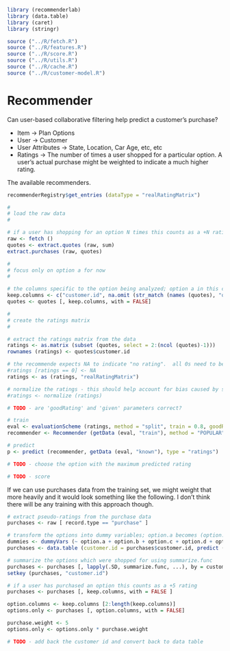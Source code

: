 
```r

library (recommenderlab)
library (data.table)
library (caret)
library (stringr)

source ("../R/fetch.R")
source ("../R/features.R")
source ("../R/score.R")
source ("../R/utils.R")
source ("../R/cache.R")
source ("../R/customer-model.R")

```

Recommender
========================================================

Can user-based collaborative filtering help predict a customer's purchase?

 - Item -> Plan Options
 - User -> Customer
 - User Attributes -> State, Location, Car Age, etc, etc
 - Ratings -> The number of times a user shopped for a particular option. A user's actual purchase might be weighted to indicate a much higher rating.

The available recommenders.

```r
recommenderRegistry$get_entries (dataType = "realRatingMatrix")
```


```r

#
# load the raw data
#

# if a user has shopping for an option N times this counts as a +N rating
raw <- fetch ()
quotes <- extract.quotes (raw, sum)
extract.purchases (raw, quotes)

#
# focus only on option a for now
#

# the columns specific to the option being analyzed; option a in this case
keep.columns <- c("customer.id", na.omit (str_match (names (quotes), "option\\.a.*")))
quotes <- quotes [, keep.columns, with = FALSE]

#
# create the ratings matrix
#

# extract the ratings matrix from the data
ratings <- as.matrix (subset (quotes, select = 2:(ncol (quotes)-1)))
rownames (ratings) <- quotes$customer.id

# the recommende expects NA to indicate "no rating".  all 0s need to be replaced NA
#ratings [ratings == 0] <- NA
ratings <- as (ratings, "realRatingMatrix")

# normalize the ratings - this should help account for bias caused by some shoppers who received more quotes
#ratings <- normalize (ratings)

# TODO - are 'goodRating' and 'given' parameters correct?

# train 
eval <- evaluationScheme (ratings, method = "split", train = 0.8, goodRating = 1, given = 1)
recommender <- Recommender (getData (eval, "train"), method = "POPULAR")

# predict 
p <- predict (recommender, getData (eval, "known"), type = "ratings")

# TODO - choose the option with the maximum predicted rating

# TODO - score

```

If we can use purchases data from the training set, we might weight that more heavily and it would look something like the following.  I don't think there will be any training with this approach though.

```r

# extract pseudo-ratings from the purchase data
purchases <- raw [ record.type == "purchase" ]

# transform the options into dummy variables; option.a becomes (option.a0, option.a1, option.a2)
dummies <- dummyVars (~ option.a + option.b + option.c + option.d + option.e + option.f + option.g, purchases)
purchases <- data.table (customer.id = purchases$customer.id, predict (dummies, purchases))

# summarize the options which were shopped for using summarize.func
purchases <- purchases [, lapply(.SD, summarize.func, ...), by = customer.id ]
setkey (purchases, "customer.id")

# if a user has purchased an option this counts as a +5 rating
purchases <- purchases [, keep.columns, with = FALSE ]

option.columns <- keep.columns [2:length(keep.columns)]
options.only <- purchases [, option.columns, with = FALSE]

purchase.weight <- 5
options.only <- options.only * purchase.weight

# TODO - add back the customer id and convert back to data table

```



